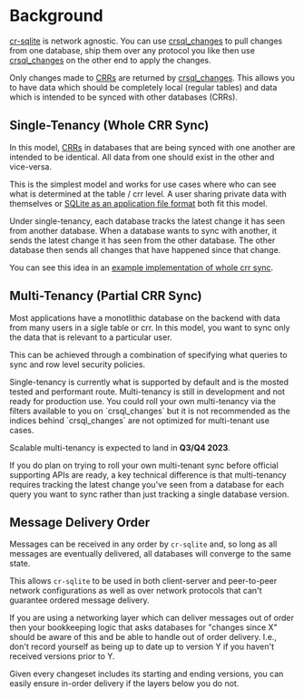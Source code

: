 
# Background

[cr-sqlite](/cr-sqlite/intro) is network agnostic. You can use [crsql_changes](/cr-sqlite/api-methods/crsql_changes) to pull changes from one database, ship them over any protocol you like then use [crsql_changes](/cr-sqlite/api-methods/crsql_changes) on the other end to apply the changes.

Only changes made to [CRRs](/appendix/crr) are returned by [crsql_changes](/cr-sqlite/api-methods/crsql_changes). This allows you to have data which should be completely local (regular tables) and data which is intended to be synced with other databases (CRRs).

## Single-Tenancy (Whole CRR Sync)

In this model, [CRRs](/appendix/crr) in databases that are being synced with one another are intended to be identical. All data from one should exist in the other and vice-versa.

This is the simplest model and works for use cases where who can see what is determined at the table / crr level. A user sharing private data with themselves or [SQLite as an application file format](https://www.sqlite.org/appfileformat.html) both fit this model.

Under single-tenancy, each database tracks the latest change it has seen from another database. When a database wants to sync with another, it sends the latest change it has seen from the other database. The other database then sends all changes that have happened since that change.

You can see this idea in an [example implementation of whole crr sync](./whole-crr-sync).

## Multi-Tenancy (Partial CRR Sync)

Most applications have a monotlithic database on the backend with data from many users in a sigle table or crr. In this model, you want to sync only the data that is relevant to a particular user.

This can be achieved through a combination of specifying what queries to sync and row level security policies.

<Callout type="info">
Single-tenancy is currently what is supported by default and is the mosted tested and performant route. Multi-tenancy is still in development and not ready for production use. You could roll your own multi-tenancy via the filters available to you on `crsql_changes` but it is not recommended as the indices behind `crsql_changes` are not optimized for multi-tenant use cases.

Scalable multi-tenancy is expected to land in **Q3/Q4 2023**.
</Callout>

If you do plan on trying to roll your own multi-tenant sync before official supporting APIs are ready, a key technical difference is that multi-tenancy requires tracking the latest change you've seen from a database for each query you want to sync rather than just tracking a single database version.

## Message Delivery Order

Messages can be received in any order by `cr-sqlite` and, so long as all messages are eventually delivered, all databases will converge to the same state.

This allows `cr-sqlite` to be used in both client-server and peer-to-peer network configurations as well as over network protocols that can't guarantee ordered message delivery.

If you are using a networking layer which can deliver messages out of order then your bookkeeping logic that asks databases for "changes since X" should be aware of this and be able to handle out of order delivery. I.e., don't record yourself as being up to date up to version Y if you haven't received versions prior to Y.

Given every changeset includes its starting and ending versions, you can easily ensure in-order delivery if the layers below you do not.

